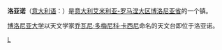 {{expand|time=2010-08-18T04:09:19+00:00}}
{{Infobox Settlement
| name = 洛亚诺<br/>Loiano
| image_skyline = 
| imagesize = 
| image_caption = 
| image_flag = 
| image_shield = 
| pushpin_map = Italy
| pushpin_label_position = bottom
| subdivision_type = 国家
| subdivision_name = {{ITA}}
| subdivision_type1 = [[意大利行政区划|大区]]
| subdivision_name1 = [[艾米利亚-罗马涅大区|艾米利亚-罗马涅大区]]
| subdivision_type2 = [[意大利行政区划|省]]
| subdivision_name2 =  [[博洛尼亚省|博洛尼亚省]]
| elevation_m = 714
| elevation_ft = 
| area_total_km2 = 52.41
| population_as_of = 2008年
| population_total = 4428
| population_density_km2 = auto
| timezone = [[CET|CET]]
| utc_offset = +1
| timezone_DST = [[CEST|CEST]]
| utc_offset_DST = +2
| website = [http://www.comune.loiano.bo.it www.comune.loiano.bo.it] 
}}
'''洛亚诺'''（[[意大利语|意大利语]]：'''{{lang|it|Loiano}}'''）是[[意大利|意大利]][[艾米利亚-罗马涅大区|艾米利亚-罗马涅大区]][[博洛尼亚省|博洛尼亚省]]的一个镇。

[[博洛尼亚大学|博洛尼亚大学]]以天文学家[[乔瓦尼·多梅尼科·卡西尼|乔瓦尼·多梅尼科·卡西尼]]命名的天文台即位于洛亚诺。

{{博洛尼亞省市鎮}}
{{Authority control}}
{{Italy-geo-stub}}

[[Category:博洛尼亚广域市市镇|L]]